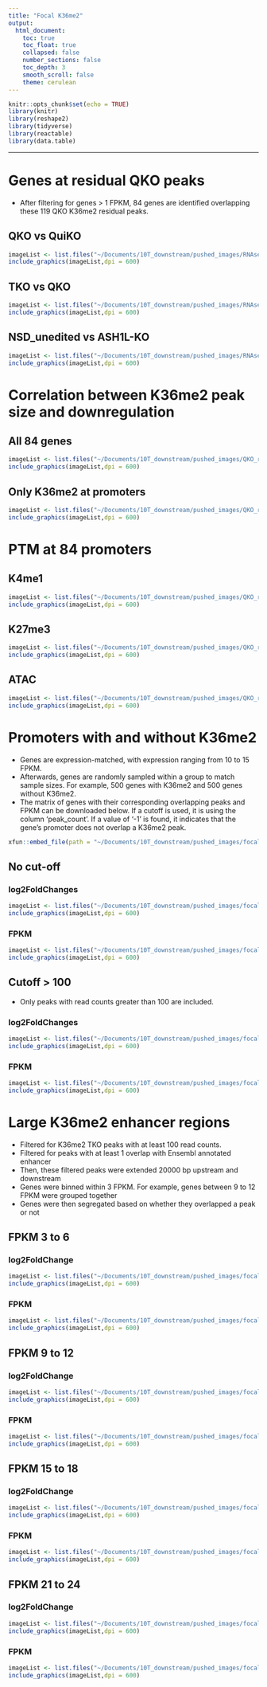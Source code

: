 ```yaml
---
title: "Focal K36me2"
output:
  html_document:
    toc: true
    toc_float: true
    collapsed: false
    number_sections: false
    toc_depth: 3
    smooth_scroll: false
    theme: cerulean
---
```


```r
knitr::opts_chunk$set(echo = TRUE)
library(knitr)
library(reshape2)
library(tidyverse)
library(reactable)
library(data.table)
```

---

# Genes at residual QKO peaks {.tabset}
<ul>
  <li>After filtering for genes > 1 FPKM, 84 genes are identified overlapping these 119 QKO K36me2 residual peaks. </li>
</ul>

## QKO vs QuiKO
```r
imageList <- list.files("~/Documents/10T_downstream/pushed_images/RNAseq/QKO_QuiKO/gene_expression/QKO_QuiKO", pattern= "*.png", full.names=T)
include_graphics(imageList,dpi = 600)
```

## TKO vs QKO
```r
imageList <- list.files("~/Documents/10T_downstream/pushed_images/RNAseq/QKO_QuiKO/gene_expression/TKO_QKO", pattern= "*.png", full.names=T)
include_graphics(imageList,dpi = 600)
```

## NSD_unedited vs ASH1L-KO
```r
imageList <- list.files("~/Documents/10T_downstream/pushed_images/RNAseq/QKO_QuiKO/gene_expression/NSDunedit_ASH1LKO", pattern= "*.png", full.names=T)
include_graphics(imageList,dpi = 600)
```

# Correlation between K36me2 peak size and downregulation {.tabset}

## All 84 genes
```r
imageList <- list.files("~/Documents/10T_downstream/pushed_images/QKO_residual_peaks/correlation_peak_size_gene_expression/CPM/all", pattern= "*.png", full.names=T)
include_graphics(imageList,dpi = 600)
```

## Only K36me2 at promoters
```r
imageList <- list.files("~/Documents/10T_downstream/pushed_images/QKO_residual_peaks/correlation_peak_size_gene_expression/CPM/promoters", pattern= "*.png", full.names=T)
include_graphics(imageList,dpi = 600)
```

# PTM at 84 promoters {.tabset}

## K4me1
```r
imageList <- list.files("~/Documents/10T_downstream/pushed_images/QKO_residual_peaks/centered_on_TSS/K4me1", pattern= "*.png", full.names=T)
include_graphics(imageList,dpi = 600)
```

## K27me3
```r
imageList <- list.files("~/Documents/10T_downstream/pushed_images/QKO_residual_peaks/centered_on_TSS/K27me3", pattern= "*.png", full.names=T)
include_graphics(imageList,dpi = 600)
```

## ATAC
```r
imageList <- list.files("~/Documents/10T_downstream/pushed_images/QKO_residual_peaks/centered_on_TSS/ATAC", pattern= "*.png", full.names=T)
include_graphics(imageList,dpi = 600)
```

# Promoters with and without K36me2 {.tabset}

<ul>
  <li>Genes are expression-matched, with expression ranging from 10 to 15 FPKM. </li>
  <li>Afterwards, genes are randomly sampled within a group to match sample sizes. For example, 500 genes with K36me2 and 500 genes without K36me2. </li>
  <li>The matrix of genes with their corresponding overlapping peaks and FPKM can be downloaded below. If a cutoff is used, it is using the column 'peak_count'. If a value of '-1' is found, it indicates that the gene's promoter does not overlap a K36me2 peak. </li>
</ul>

```r
xfun::embed_file(path = "~/Documents/10T_downstream/pushed_images/focal_K36me2/FPKM_10_to_15/genes_FPKM_10_to_15.csv")
```

## No cut-off{.tabset}

### log2FoldChanges
```r
imageList <- list.files("~/Documents/10T_downstream/pushed_images/focal_K36me2/FPKM_10_to_15/no_cut_off/log2FoldChanges", pattern= "*.png", full.names=T)
include_graphics(imageList,dpi = 600)
```

### FPKM
```r
imageList <- list.files("~/Documents/10T_downstream/pushed_images/focal_K36me2/FPKM_10_to_15/no_cut_off/FPKM", pattern= "*.png", full.names=T)
include_graphics(imageList,dpi = 600)
```

## Cutoff > 100 {.tabset}

<ul>
  <li>Only peaks with read counts greater than 100 are included.</li>
</ul>

### log2FoldChanges
```r
imageList <- list.files("~/Documents/10T_downstream/pushed_images/focal_K36me2/FPKM_10_to_15/cutoff_100_peak_read_counts/log2FoldChange", pattern= "*.png", full.names=T)
include_graphics(imageList,dpi = 600)
```

### FPKM
```r
imageList <- list.files("~/Documents/10T_downstream/pushed_images/focal_K36me2/FPKM_10_to_15/cutoff_100_peak_read_counts/FPKM", pattern= "*.png", full.names=T)
include_graphics(imageList,dpi = 600)
```

# Large K36me2 enhancer regions {.tabset}
<ul>
  <li>Filtered for K36me2 TKO peaks with at least 100 read counts.</li>
  <li>Filtered for peaks with at least 1 overlap with Ensembl annotated enhancer </li>
  <li>Then, these filtered peaks were extended 20000 bp upstream and downstream </li>
  <li>Genes were binned within 3 FPKM. For example, genes between 9 to 12 FPKM were grouped together </li>
  <li>Genes were then segregated based on whether they overlapped a peak or not </li>
</ul>

## FPKM 3 to 6 {.tabset}

### log2FoldChange
```r
imageList <- list.files("~/Documents/10T_downstream/pushed_images/focal_K36me2/large_enhancer_regions/FPKM_3_to_6/log2FoldChange", pattern= "*.png", full.names=T)
include_graphics(imageList,dpi = 600)
```

### FPKM
```r
imageList <- list.files("~/Documents/10T_downstream/pushed_images/focal_K36me2/large_enhancer_regions/FPKM_3_to_6/FPKM", pattern= "*.png", full.names=T)
include_graphics(imageList,dpi = 600)
```

## FPKM 9 to 12 {.tabset}

### log2FoldChange
```r
imageList <- list.files("~/Documents/10T_downstream/pushed_images/focal_K36me2/large_enhancer_regions/FPKM_9_to_12/log2FoldChange", pattern= "*.png", full.names=T)
include_graphics(imageList,dpi = 600)
```

### FPKM
```r
imageList <- list.files("~/Documents/10T_downstream/pushed_images/focal_K36me2/large_enhancer_regions/FPKM_9_to_12/FPKM", pattern= "*.png", full.names=T)
include_graphics(imageList,dpi = 600)
```

## FPKM 15 to 18 {.tabset}

### log2FoldChange
```r
imageList <- list.files("~/Documents/10T_downstream/pushed_images/focal_K36me2/large_enhancer_regions/FPKM_15_to_18/log2FoldChange", pattern= "*.png", full.names=T)
include_graphics(imageList,dpi = 600)
```

### FPKM
```r
imageList <- list.files("~/Documents/10T_downstream/pushed_images/focal_K36me2/large_enhancer_regions/FPKM_15_to_18/FPKM", pattern= "*.png", full.names=T)
include_graphics(imageList,dpi = 600)
```

## FPKM 21 to 24 {.tabset}

### log2FoldChange
```r
imageList <- list.files("~/Documents/10T_downstream/pushed_images/focal_K36me2/large_enhancer_regions/FPKM_21_to_24/log2FoldChange", pattern= "*.png", full.names=T)
include_graphics(imageList,dpi = 600)
```

### FPKM
```r
imageList <- list.files("~/Documents/10T_downstream/pushed_images/focal_K36me2/large_enhancer_regions/FPKM_21_to_24/FPKM", pattern= "*.png", full.names=T)
include_graphics(imageList,dpi = 600)
```